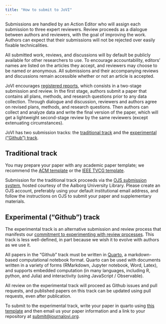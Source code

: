 ```yaml
---
title: "How to submit to JoVI"
---
```


Submissions are handled by an Action Editor who will assign each submission to three expert reviewers. Review proceeds as a dialogue between authors and reviewers, with the goal of improving the work. Authors can expect that their submissions will not be rejected over easily fixable technicalities.

All submitted work, reviews, and discussions will by default be publicly available for other researchers to use. To encourage accountability, editors’ names are listed on the articles they accept, and reviewers may choose to be named or anonymous. All submissions and their accompanying reviews and discussions remain accessible whether or not an article is accepted.

JoVI encourages [registered reports](https://www.cos.io/initiatives/registered-reports), which consists in a two-stage submission and review. In the first stage, authors submit a paper that contains all plans, methods, and research questions prior to any data collection. Through dialogue and discussion, reviewers and authors agree on revised plans, methods, and research questions.  Then authors can collect and analyze data and write the final version of the paper, which will get a lightweight second-stage review by the same reviewers (except extenuating circumstances).


JoVI has two submission tracks: the [traditional track](#traditional) and the [experimental ("Github") track](#experimental).

## Traditional track {#traditional}

You may prepare your paper with any academic paper template; we recommend the [ACM template](https://www.acm.org/publications/proceedings-template) or the [IEEE TVCG template](https://tc.computer.org/vgtc/publications/journal/).

Submission for the traditional track proceeds via the [OJS submission system](https://journals.aau.dk/index.php/jovi/), hosted courtesy of the Aalborg University Library. Please create an OJS account, preferably using your default institutional email address, and follow the instructions on OJS to submit your paper and supplementary materials. 


## Experimental ("Github") track {#experimental}

The experimental track is an alternative submission and review process that manifests our [commitment to experimenting with review processes](index.qmd#ambitions). This track is less well-defined, in part because we wish it to evolve with authors as we use it.

All papers in the "Github" track must be written in [Quarto](https://quarto.org/), a markdown-based computational notebook format. Quarto can be used with documents written in a variety of forms (RMarkdown, Jupyter notebook, Word, Latex), and supports embedded computation (in many languages, including R, python, and Julia) and interactivity (using JavaScript / Observable).

All review on the experimental track will proceed as Github issues and pull requests, and published papers on this track can be updated using pull requests, even after publication.

To submit to the experimental track, write your paper in quarto using [this template](https://github.com/journalovi/jovi-template-quarto) and then email us your paper information and a link to your repository at [submit@journalovi.org](mailto:submit@journalovi.org).

